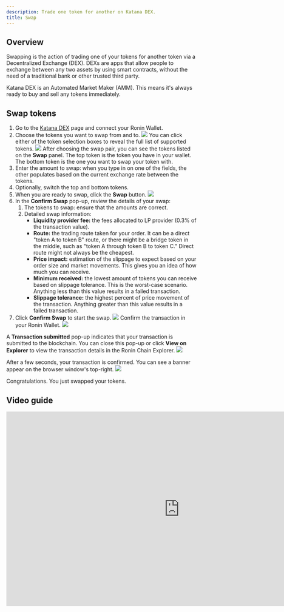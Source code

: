 ```yaml
---
description: Trade one token for another on Katana DEX.
title: Swap
---
```



## Overview

Swapping is the action of trading one of your tokens for another token via a Decentralized Exchange (DEX). DEXs are apps that allow people to exchange between any two assets by using smart contracts, without the need of a traditional bank or other trusted third party.

Katana DEX is an Automated Market Maker (AMM). This means it's always ready to buy and sell any tokens immediately.

## Swap tokens

1. Go to the [Katana DEX](https://katana.roninchain.com/swap) page and connect your Ronin Wallet.
2. Choose the tokens you want to swap from and to.
    <img src={swapFrom} width={1000} />
    You can click either of the token selection boxes to reveal the full list of supported tokens.
    <img src={swapToList} width={1000} />
    After choosing the swap pair, you can see the tokens listed on the **Swap** panel. The top token is the token you have in your wallet. The bottom token is the one you want to swap your token with.
3. Enter the amount to swap: when you type in on one of the fields, the other populates based on the current exchange rate between the tokens.
4. Optionally, switch the top and bottom tokens.
5. When you are ready to swap, click the **Swap** button.
    <img src={swapTo} width={1000} />
6. In the **Confirm Swap** pop-up, review the details of your swap:
    1. The tokens to swap: ensure that the amounts are correct.
    2. Detailed swap information:
        * **Liquidity provider fee:** the fees allocated to LP provider (0.3% of the transaction value).
        * **Route:** the trading route taken for your order. It can be a direct "token A to token B" route, or there might be a bridge token in the middle, such as "token A through token B to token C." Direct route might not always be the cheapest.
        * **Price impact:** estimation of the slippage to expect based on your order size and market movements. This gives you an idea of how much you can receive.
        * **Minimum received:** the lowest amount of tokens you can receive based on slippage tolerance. This is the worst-case scenario. Anything less than this value results in a failed transaction.
        * **Slippage tolerance:** the highest percent of price movement of the transaction. Anything greater than this value results in a failed transaction.
7. Click **Confirm Swap** to start the swap.
    <img src={swapConfirmDetails} width={1000} />
   Confirm the transaction in your Ronin Wallet.
    <img src={swapConfirmTxn} width={1000} />

A **Transaction submitted** pop-up indicates that your transaction is submitted to the blockchain. You can close this pop-up or click **View on Explorer** to view the transaction details in the Ronin Chain Explorer.
<img src={swapTxnSubmitted} width={1000} />

After a few seconds, your transaction is confirmed. You can see a banner appear on the browser window's top-right.
<img src={swapCompleted} width={1000} />

Congratulations. You just swapped your tokens.

## Video guide

<iframe width="912" height="513" src="https://www.youtube.com/embed/84H2XJjvSlE" title="Katana Swap Tutorial" frameborder="0" allow="accelerometer; autoplay; clipboard-write; encrypted-media; gyroscope; picture-in-picture; web-share" referrerpolicy="strict-origin-when-cross-origin" allowfullscreen></iframe>
